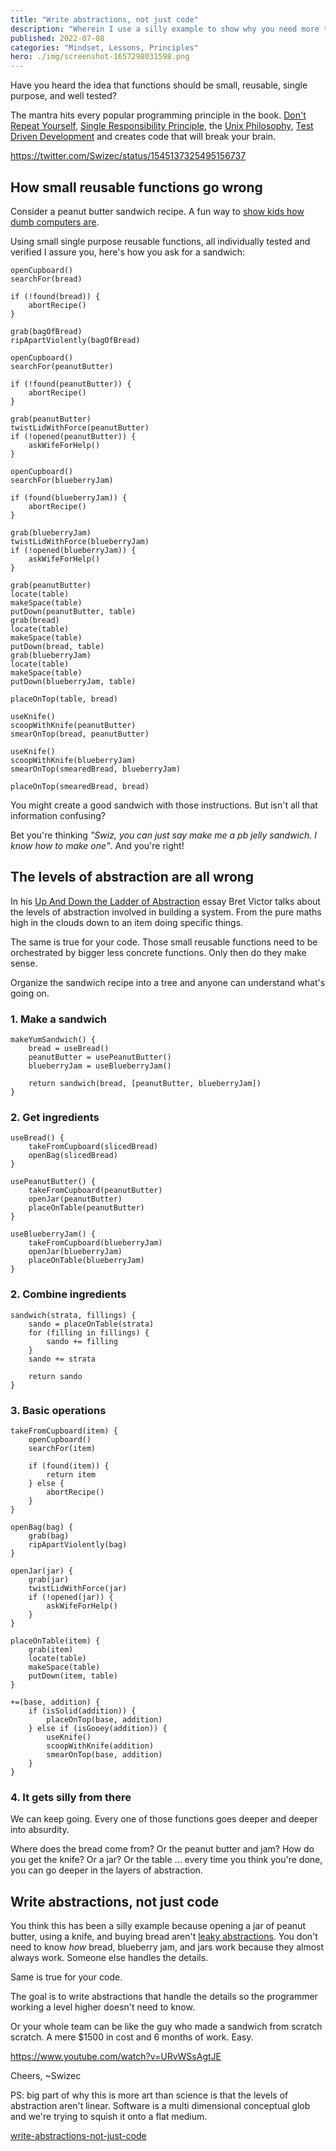 ```yaml
---
title: "Write abstractions, not just code"
description: "Wherein I use a silly example to show why you need more than small reusable single purpose functions to write good software."
published: 2022-07-08
categories: "Mindset, Lessons, Principles"
hero: ./img/screenshot-1657298031598.png
---
```


Have you heard the idea that functions should be small, reusable, single purpose, and well tested?

The mantra hits every popular programming principle in the book. [Don't Repeat Yourself](https://en.wikipedia.org/wiki/Don%27t_repeat_yourself), [Single Responsibility Principle](https://en.wikipedia.org/wiki/Single-responsibility_principle), the [Unix Philosophy](https://en.wikipedia.org/wiki/Unix_philosophy), [Test Driven Development](https://en.wikipedia.org/wiki/Test-driven_development) and creates code that will break your brain.

https://twitter.com/Swizec/status/1545137325495156737

## How small reusable functions go wrong

Consider a peanut butter sandwich recipe. A fun way to [show kids how dumb computers are](https://youtu.be/Ct-lOOUqmyY).

Using small single purpose reusable functions, all individually tested and verified I assure you, here's how you ask for a sandwich:

```
openCupboard()
searchFor(bread)

if (!found(bread)) {
	abortRecipe()
}

grab(bagOfBread)
ripApartViolently(bagOfBread)

openCupboard()
searchFor(peanutButter)

if (!found(peanutButter)) {
	abortRecipe()
}

grab(peanutButter)
twistLidWithForce(peanutButter)
if (!opened(peanutButter)) {
	askWifeForHelp()
}

openCupboard()
searchFor(blueberryJam)

if (found(blueberryJam)) {
	abortRecipe()
}

grab(blueberryJam)
twistLidWithForce(blueberryJam)
if (!opened(blueberryJam)) {
	askWifeForHelp()
}

grab(peanutButter)
locate(table)
makeSpace(table)
putDown(peanutButter, table)
grab(bread)
locate(table)
makeSpace(table)
putDown(bread, table)
grab(blueberryJam)
locate(table)
makeSpace(table)
putDown(blueberryJam, table)

placeOnTop(table, bread)

useKnife()
scoopWithKnife(peanutButter)
smearOnTop(bread, peanutButter)

useKnife()
scoopWithKnife(blueberryJam)
smearOnTop(smearedBread, blueberryJam)

placeOnTop(smearedBread, bread)
```

You might create a good sandwich with those instructions. But isn't all that information confusing?

Bet you're thinking _"Swiz, you can just say make me a pb jelly sandwich. I know how to make one"_. And you're right!

## The levels of abstraction are all wrong

In his [Up And Down the Ladder of Abstraction](http://worrydream.com/LadderOfAbstraction/) essay Bret Victor talks about the levels of abstraction involved in building a system. From the pure maths high in the clouds down to an item doing specific things.

The same is true for your code. Those small reusable functions need to be orchestrated by bigger less concrete functions. Only then do they make sense.

Organize the sandwich recipe into a tree and anyone can understand what's going on.

### 1. Make a sandwich

```
makeYumSandwich() {
	bread = useBread()
	peanutButter = usePeanutButter()
	blueberryJam = useBlueberryJam()

	return sandwich(bread, [peanutButter, blueberryJam])
}
```

### 2. Get ingredients

```
useBread() {
	takeFromCupboard(slicedBread)
	openBag(slicedBread)
}

usePeanutButter() {
	takeFromCupboard(peanutButter)
	openJar(peanutButter)
	placeOnTable(peanutButter)
}

useBlueberryJam() {
	takeFromCupboard(blueberryJam)
	openJar(blueberryJam)
	placeOnTable(blueberryJam)
}
```

### 2. Combine ingredients

```
sandwich(strata, fillings) {
	sando = placeOnTable(strata)
	for (filling in fillings) {
		sando += filling
	}
	sando += strata

	return sando
}
```

### 3. Basic operations

```
takeFromCupboard(item) {
	openCupboard()
	searchFor(item)

	if (found(item)) {
		return item
	} else {
		abortRecipe()
	}
}

openBag(bag) {
	grab(bag)
	ripApartViolently(bag)
}

openJar(jar) {
	grab(jar)
	twistLidWithForce(jar)
	if (!opened(jar)) {
		askWifeForHelp()
	}
}

placeOnTable(item) {
	grab(item)
	locate(table)
	makeSpace(table)
	putDown(item, table)
}

+=(base, addition) {
	if (isSolid(addition)) {
		placeOnTop(base, addition)
	} else if (isGooey(addition)) {
		useKnife()
		scoopWithKnife(addition)
		smearOnTop(base, addition)
	}
}
```

### 4. It gets silly from there

We can keep going. Every one of those functions goes deeper and deeper into absurdity.

Where does the bread come from? Or the peanut butter and jam? How do you get the knife? Or a jar? Or the table ... every time you think you're done, you can go deeper in the layers of abstraction.

## Write abstractions, not just code

You think this has been a silly example because opening a jar of peanut butter, using a knife, and buying bread aren't [leaky abstractions](https://en.m.wikipedia.org/wiki/Leaky_abstraction). You don't need to know _how_ bread, blueberry jam, and jars work because they almost always work. Someone else handles the details.

Same is true for your code.

The goal is to write abstractions that handle the details so the programmer working a level higher doesn't need to know.

Or your whole team can be like the guy who made a sandwich from scratch scratch. A mere $1500 in cost and 6 months of work. Easy.

https://www.youtube.com/watch?v=URvWSsAgtJE

Cheers,
~Swizec

PS: big part of why this is more art than science is that the levels of abstraction aren't linear. Software is a multi dimensional conceptual glob and we're trying to squish it onto a flat medium.

[write-abstractions-not-just-code](./sparkjoy/write-abstractions-not-just-code.png)
